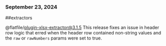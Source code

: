 ### September 23, 2024
##extractors

@flatfile/plugin-xlsx-extractor@3.1.5
This release fixes an issue in header row logic that erred when the header row contained non-string values and the `raw` or `rawNumbers` params were set to true.

